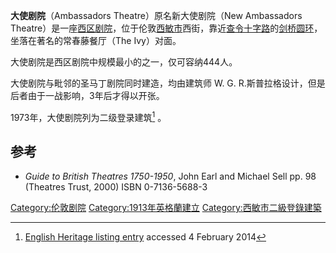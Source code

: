 {{Infobox Theatre
|name           = 大使剧院
|image          = NewAmbass.JPG
|caption        = 
|address        = 西街
|city           = 伦敦[[西敏市|西敏市]]
|country        = [[UK|UK]]
|designation    = 二级登录建筑
|latitude       = 51.512778
|longitude      = -0.1275
|architect      = W. G. R.斯普拉格
|capacity       = 444
|type           = [[西区剧院|西区剧院]]
|opened         = 1913年6月5日
|othernames     = 新大使剧院
|production     = 
|publictransit  = 
|website        = [http://www.theambassadorstheatre.co.uk Ambassadors Theatre website]
}}
'''大使剧院'''（Ambassadors Theatre）原名新大使剧院（New Ambassadors Theatre）是一座[[西区剧院|西区剧院]]，位于伦敦[[西敏市|西敏市]]西街，靠近[[查令十字路|查令十字路]]的[[剑桥圆环|剑桥圆环]]，坐落在著名的常春藤餐厅（The Ivy）对面。

大使剧院是西区剧院中规模最小的之一，仅可容纳444人。

大使剧院与毗邻的圣马丁剧院同时建造，均由建筑师 W. G. R.斯普拉格设计，但是后者由于一战影响，3年后才得以开张。

1973年，大使剧院列为二级登录建筑<ref>[http://list.english-heritage.org.uk/resultsingle.aspx?uid=1379185 English Heritage listing entry] {{Wayback|url=http://list.english-heritage.org.uk/resultsingle.aspx?uid=1379185 |date=20141024200301 }} accessed 4 February 2014</ref> 。

== 参考 ==
{{Reflist}}
* ''Guide to British Theatres 1750-1950'', John Earl and Michael Sell pp. 98 (Theatres Trust,  2000) ISBN 0-7136-5688-3
[[Category:伦敦剧院|Category:伦敦剧院]]
[[Category:1913年英格蘭建立|Category:1913年英格蘭建立]]
[[Category:西敏市二級登錄建築|Category:西敏市二級登錄建築]]